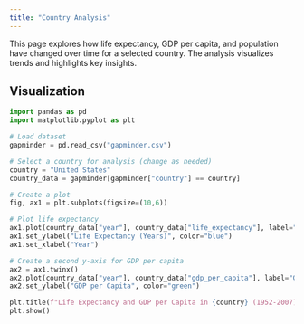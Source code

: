 ```yaml
---
title: "Country Analysis"
---
```


This page explores how life expectancy, GDP per capita, and population have changed over time for a selected country. The analysis visualizes trends and highlights key insights.

## Visualization

```python
import pandas as pd
import matplotlib.pyplot as plt

# Load dataset
gapminder = pd.read_csv("gapminder.csv")

# Select a country for analysis (change as needed)
country = "United States"
country_data = gapminder[gapminder["country"] == country]

# Create a plot
fig, ax1 = plt.subplots(figsize=(10,6))

# Plot life expectancy
ax1.plot(country_data["year"], country_data["life_expectancy"], label="Life Expectancy", color="blue", marker="o")
ax1.set_ylabel("Life Expectancy (Years)", color="blue")
ax1.set_xlabel("Year")

# Create a second y-axis for GDP per capita
ax2 = ax1.twinx()
ax2.plot(country_data["year"], country_data["gdp_per_capita"], label="GDP per Capita", color="green", marker="s")
ax2.set_ylabel("GDP per Capita", color="green")

plt.title(f"Life Expectancy and GDP per Capita in {country} (1952-2007)")
plt.show()
```

